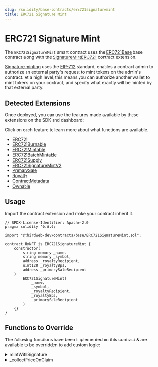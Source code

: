 ```yaml
---
slug: /solidity/base-contracts/erc721signaturemint
title: ERC721 Signature Mint
---
```



# ERC721 Signature Mint

The `ERC721SignatureMint` smart contract uses the
[ERC721Base](/solidity/base-contracts/erc721base)
base contract along with the [SignatureMintERC721](/solidity/extensions/erc721signaturemint) contract extension.

<div style={{ marginBottom: 24 }}>
  <ViewContractCodeButton
    link="https://github.com/thirdweb-dev/contracts/blob/main/contracts/base/ERC721SignatureMint.sol"
    name="ERC721SignatureMint"
  />
</div>

[Signature minting](/glossary/signature-based-minting) uses the [EIP-712](https://eips.ethereum.org/EIPS/eip-712) standard,
enables a contract admin to authorize an external party's request to mint tokens on the admin's contract.
At a high level, this means you can authorize another wallet to mint tokens
on your contract, and specify what exactly will be minted by that external party.

## Detected Extensions

Once deployed, you can use the features made available by these extensions on the SDK and dashboard:

Click on each feature to learn more about what functions are available.

- [ERC721](/solidity/extensions/erc721)
- [ERC721Burnable](/solidity/extensionserc721burnable)
- [ERC721Mintable](/solidity/extensions/erc721mintable)
- [ERC721BatchMintable](/solidity/extensions/erc721batchmintable)
- [ERC721Supply](/solidity/extensions/erc721supply)
- [ERC721SignatureMintV2](/solidity/extensions/erc721signaturemint)
- [PrimarySale](/solidity/extensions/primarysale)
- [Royalty](/solidity/extensions/royalty)
- [ContractMetadata](/solidity/extensions/contractmetadata)
- [Ownable](/solidity/extensions/ownable)

## Usage

Import the contract extension and make your contract inherit it.

```solidity
// SPDX-License-Identifier: Apache-2.0
pragma solidity ^0.8.0;

import "@thirdweb-dev/contracts/base/ERC721SignatureMint.sol";

contract MyNFT is ERC721SignatureMint {
    constructor(
        string memory _name,
        string memory _symbol,
        address _royaltyRecipient,
        uint128 _royaltyBps,
        address _primarySaleRecipient
    )
        ERC721SignatureMint(
            _name,
            _symbol,
            _royaltyRecipient,
            _royaltyBps,
            _primarySaleRecipient
        )
    {}
}
```

## Functions to Override

The following functions have been implemented on this contract & are available to be overridden to add custom logic:

<details>
<summary>mintWithSignature</summary>
<div>

```solidity
/**
     *  @notice           Mints tokens according to the provided mint request.
     *
     *  @param _req       The payload / mint request.
     *  @param _signature The signature produced by an account signing the mint request.
     */
    function mintWithSignature(MintRequest calldata _req, bytes calldata _signature)
        external
        payable
        virtual
        override
        returns (address signer)
    {
        require(_req.quantity == 1, "quantiy must be 1");

        uint256 tokenIdToMint = nextTokenIdToMint();

        // Verify and process payload.
        signer = _processRequest(_req, _signature);

        address receiver = _req.to;

        // Collect price
        _collectPriceOnClaim(_req.primarySaleRecipient, _req.quantity, _req.currency, _req.pricePerToken);

        // Set royalties, if applicable.
        if (_req.royaltyRecipient != address(0) && _req.royaltyBps != 0) {
            _setupRoyaltyInfoForToken(tokenIdToMint, _req.royaltyRecipient, _req.royaltyBps);
        }

        // Mint tokens.
        _setTokenURI(tokenIdToMint, _req.uri);
        _safeMint(receiver, _req.quantity);

        emit TokensMintedWithSignature(signer, receiver, tokenIdToMint, _req);
    }
```

</div>
</details>

<details>
<summary>_collectPriceOnClaim</summary>
<div>

```solidity
  /// @dev Collects and distributes the primary sale value of NFTs being claimed.
    function _collectPriceOnClaim(
        address _primarySaleRecipient,
        uint256 _quantityToClaim,
        address _currency,
        uint256 _pricePerToken
    ) internal virtual {
        if (_pricePerToken == 0) {
            return;
        }

        uint256 totalPrice = _quantityToClaim * _pricePerToken;

        if (_currency == CurrencyTransferLib.NATIVE_TOKEN) {
            require(msg.value == totalPrice, "Must send total price.");
        }

        address saleRecipient = _primarySaleRecipient == address(0) ? primarySaleRecipient() : _primarySaleRecipient;
        CurrencyTransferLib.transferCurrency(_currency, msg.sender, saleRecipient, totalPrice);
    }
```

</div>
</details>